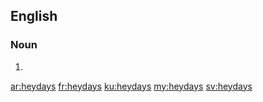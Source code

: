 ==English==

===Noun===
{{head|en|plural}}

# {{plural of|heyday|lang=en|nocat=1}}

[[ar:heydays]]
[[fr:heydays]]
[[ku:heydays]]
[[my:heydays]]
[[sv:heydays]]